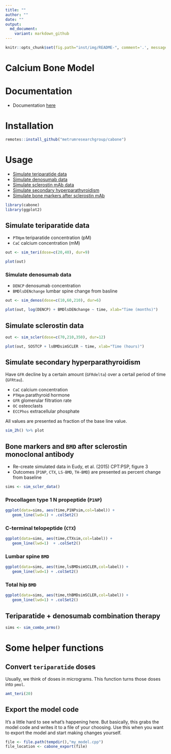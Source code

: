 ```yaml
---
title: ""
author: ""
date: ""
output: 
  md_document:
    variant: markdown_github
---
```


```r
knitr::opts_chunk$set(fig.path="inst/img/README-", comment='.', message=FALSE)
```


# Calcium Bone Model

# Documentation
- Documentation [here](vignettes/modeldoc.Rmd)

# Installation
```r
remotes::install_github("metrumresearchgroup/cabone")
```

# Usage

- [Simulate teriparatide data](#teri)
- [Simulate denosumab data](#denos)
- [Simulate sclerostin mAb data](#scler)
- [Simulate secondary hyperparathyroidism](#hyper)
- [Simulate bone markers after sclerostin mAb](#scler2)


```r
library(cabone)
library(ggplot2)
```


<a name="teri"></a>

## Simulate teriparatide data

- `PTHpm` teriparatide concentration (pM)
- `CaC` calcium concentration (mM)

```r
out <- sim_teri(dose=c(20,40), dur=9)

plot(out)
```


<a name="denos"></a>

### Simulate denosumab data

- `DENCP` denosumab concentration
- `BMDlsDENchange` lumbar spine change from basline


```r
out <- sim_denos(dose=c(10,60,210), dur=6)

plot(out, log(DENCP) + BMDlsDENchange ~ time, xlab="Time (months)")
```


<a name="scler"></a>

## Simulate sclerostin data 
```r
out <- sim_scler(dose=c(70,210,350), dur=12)

plot(out, SOSTCP + lsBMDsimSCLER ~ time, xlab="Time (hours)")

```

<a name="hyper"></a>

## Simulate secondary hyperparathyroidism

Have `GFR` decline by a certain amount (`GFRdelta`) over a 
certail period of time (`GFRtau`). 

- `CaC` calcium concentration 
- `PTHpm` parathyroid hormone 
- `GFR` glomerular filtration rate
- `OC` osteoclasts
- `ECCPhos` extracellular phosphate

All values are presented as fraction of the 
base line value.

```r
sim_2h() %>% plot
```


<a name="scler2"></a>

## Bone markers and `BMD` after sclerostin monoclonal antibody

- Re-create simulated data in Eudy, et al. (2015) CPT:PSP, figure 3
- Outcomes (`P1NP`, `CTX`, `LS-BMD`, `TH-BMD`) are presented as percent change from baseline

```r
sims <- sim_scler_data()
```

### Procollagen type 1 N propeptide (`P1NP`)
```r
ggplot(data=sims, aes(time,P1NPsim,col=label)) + 
   geom_line(lwd=1) + .colSet2()
```

###  C-terminal telopeptide (`CTX`)
```r
ggplot(data=sims, aes(time,CTXsim,col=label)) + 
   geom_line(lwd=1)  + .colSet2()
```

### Lumbar spine `BMD`
```r
ggplot(data=sims, aes(time,lsBMDsimSCLER,col=label)) + 
   geom_line(lwd=1) + .colSet2()
```

### Total hip `BMD`
```r
ggplot(data=sims, aes(time,thBMDsimSCLER,col=label)) + 
   geom_line(lwd=1) + .colSet2()
```


## Teriparatide + denosumab combination therapy

```r
sims <- sim_combo_arms()
```


# Some helper functions

## Convert `teriparatide` doses

Usually, we think of doses in micrograms.  This function turns those
doses into `pmol`.

```r
amt_teri(20)
```

## Export the model code

It's a little hard to see what's happening here.  But basically, this grabs
the model code and writes it to a file of your choosing.  Use this when 
you want to export the model and start making changes yourself.

```r
file <- file.path(tempdir(),"my_model.cpp")
file_location <- cabone_export(file)
```


